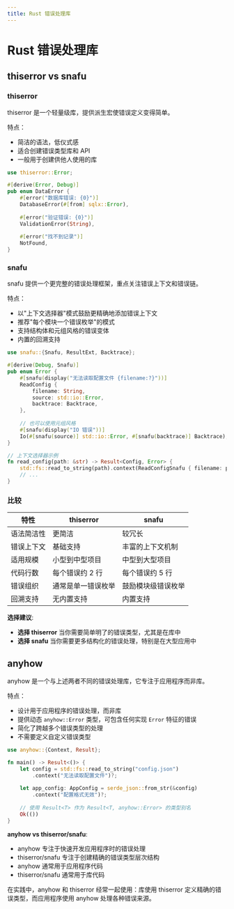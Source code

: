```yaml
---
title: Rust 错误处理库
---
```


# Rust 错误处理库


<LinkCard
  href="https://docs.rs/thiserror/latest/thiserror/"
  title="thiserror"
  description="为自定义错误类型提供便捷的派生宏"
/>

<LinkCard
  href="https://docs.rs/snafu/latest/snafu/"
  title="snafu"
  description="具有上下文的错误处理和报告框架"
/>

<LinkCard
  href="https://docs.rs/anyhow/latest/anyhow/"
  title="anyhow"
  description="灵活的错误处理和报告库"
/>

## thiserror vs snafu

### thiserror

thiserror 是一个轻量级库，提供派生宏使错误定义变得简单。

特点：
- 简洁的语法，低仪式感
- 适合创建错误类型库和 API
- 一般用于创建供他人使用的库

```rust
use thiserror::Error;

#[derive(Error, Debug)]
pub enum DataError {
    #[error("数据库错误: {0}")]
    DatabaseError(#[from] sqlx::Error),
    
    #[error("验证错误: {0}")]
    ValidationError(String),
    
    #[error("找不到记录")]
    NotFound,
}
```

### snafu

snafu 提供一个更完整的错误处理框架，重点关注错误上下文和错误链。

特点：
- 以"上下文选择器"模式鼓励更精确地添加错误上下文
- 推荐"每个模块一个错误枚举"的模式
- 支持结构体和元组风格的错误变体
- 内置的回溯支持

```rust
use snafu::{Snafu, ResultExt, Backtrace};

#[derive(Debug, Snafu)]
pub enum Error {
    #[snafu(display("无法读取配置文件 {filename:?}"))]
    ReadConfig {
        filename: String,
        source: std::io::Error,
        backtrace: Backtrace,
    },
    
    // 也可以使用元组风格
    #[snafu(display("IO 错误"))]
    Io(#[snafu(source)] std::io::Error, #[snafu(backtrace)] Backtrace),
}

// 上下文选择器示例
fn read_config(path: &str) -> Result<Config, Error> {
    std::fs::read_to_string(path).context(ReadConfigSnafu { filename: path })?;
    // ...
}
```

### 比较

| 特性 | thiserror | snafu |
|------|-----------|-------|
| 语法简洁性 | 更简洁 | 较冗长 |
| 错误上下文 | 基础支持 | 丰富的上下文机制 |
| 适用规模 | 小型到中型项目 | 中型到大型项目 |
| 代码行数 | 每个错误约 2 行 | 每个错误约 5 行 |
| 错误组织 | 通常是单一错误枚举 | 鼓励模块级错误枚举 |
| 回溯支持 | 无内置支持 | 内置支持 |

**选择建议**:
- **选择 thiserror** 当你需要简单明了的错误类型，尤其是在库中
- **选择 snafu** 当你需要更多结构化的错误处理，特别是在大型应用中

## anyhow

anyhow 是一个与上述两者不同的错误处理库，它专注于应用程序而非库。

特点：
- 设计用于应用程序的错误处理，而非库
- 提供动态 `anyhow::Error` 类型，可包含任何实现 `Error` 特征的错误
- 简化了跨越多个错误类型的处理
- 不需要定义自定义错误类型

```rust
use anyhow::{Context, Result};

fn main() -> Result<()> {
    let config = std::fs::read_to_string("config.json")
        .context("无法读取配置文件")?;
        
    let app_config: AppConfig = serde_json::from_str(&config)
        .context("配置格式无效")?;
        
    // 使用 Result<T> 作为 Result<T, anyhow::Error> 的类型别名
    Ok(())
}
```

**anyhow vs thiserror/snafu**:
- anyhow 专注于快速开发应用程序时的错误处理
- thiserror/snafu 专注于创建精确的错误类型层次结构
- anyhow 通常用于应用程序代码
- thiserror/snafu 通常用于库代码

在实践中，anyhow 和 thiserror 经常一起使用：库使用 thiserror 定义精确的错误类型，而应用程序使用 anyhow 处理各种错误来源。
